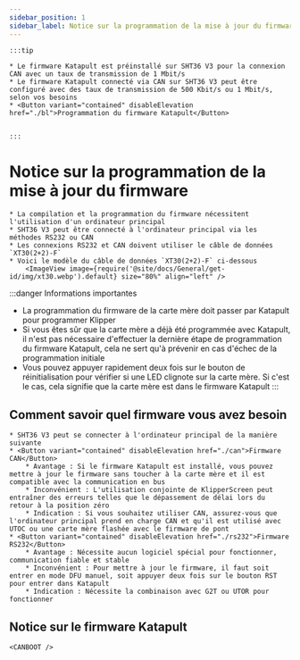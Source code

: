 ```yaml
---
sidebar_position: 1
sidebar_label: Notice sur la programmation de la mise à jour du firmware
---
```



    :::tip

    * Le firmware Katapult est préinstallé sur SHT36 V3 pour la connexion CAN avec un taux de transmission de 1 Mbit/s
    * Le firmware Katapult connecté via CAN sur SHT36 V3 peut être configuré avec des taux de transmission de 500 Kbit/s ou 1 Mbit/s, selon vos besoins
    * <Button variant="contained" disableElevation href="./bl">Programmation du firmware Katapult</Button>


    :::

# Notice sur la programmation de la mise à jour du firmware
    
    * La compilation et la programmation du firmware nécessitent l'utilisation d'un ordinateur principal
    * SHT36 V3 peut être connecté à l'ordinateur principal via les méthodes RS232 ou CAN
    * Les connexions RS232 et CAN doivent utiliser le câble de données `XT30(2+2)-F`
    * Voici le modèle du câble de données `XT30(2+2)-F` ci-dessous
        <ImageView image={require('@site/docs/General/get-id/img/xt30.webp').default} size="80%" align="left" />

:::danger Informations importantes
* La programmation du firmware de la carte mère doit passer par Katapult pour programmer Klipper
* Si vous êtes sûr que la carte mère a déjà été programmée avec Katapult, il n'est pas nécessaire d'effectuer la dernière étape de programmation du firmware Katapult, cela ne sert qu'à prévenir en cas d'échec de la programmation initiale
* Vous pouvez appuyer rapidement deux fois sur le bouton de réinitialisation pour vérifier si une LED clignote sur la carte mère. Si c'est le cas, cela signifie que la carte mère est dans le firmware Katapult
:::

## Comment savoir quel firmware vous avez besoin

    * SHT36 V3 peut se connecter à l'ordinateur principal de la manière suivante
    * <Button variant="contained" disableElevation href="./can">Firmware CAN</Button>
        * Avantage : Si le firmware Katapult est installé, vous pouvez mettre à jour le firmware sans toucher à la carte mère et il est compatible avec la communication en bus
        * Inconvénient : L'utilisation conjointe de KlipperScreen peut entraîner des erreurs telles que le dépassement de délai lors du retour à la position zéro
        * Indication : Si vous souhaitez utiliser CAN, assurez-vous que l'ordinateur principal prend en charge CAN et qu'il est utilisé avec UTOC ou une carte mère flashée avec le firmware de pont
    * <Button variant="contained" disableElevation href="./rs232">Firmware RS232</Button>
        * Avantage : Nécessite aucun logiciel spécial pour fonctionner, communication fiable et stable
        * Inconvénient : Pour mettre à jour le firmware, il faut soit entrer en mode DFU manuel, soit appuyer deux fois sur le bouton RST pour entrer dans Katapult
        * Indication : Nécessite la combinaison avec G2T ou UTOR pour fonctionner

## Notice sur le firmware Katapult

    <CANBOOT />
